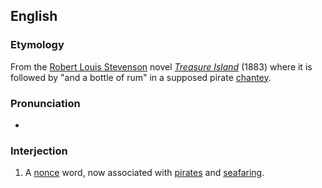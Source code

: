 ==English==

===Etymology===
From the [[w:Robert Louis Stevenson|Robert Louis Stevenson]] novel ''[[w:Treasure Island|Treasure Island]]'' (1883) where it is followed by "and a bottle of rum" in a supposed pirate [[chantey]].

===Pronunciation===
* {{a|UK}} {{IPA|/ˈyəʊ.həʊ.həʊ/|lang=en}}

===Interjection===
{{en-interj|head=yo-ho-ho!}}

# A [[nonce]] word, now associated with [[pirate]]s and [[seafaring]].